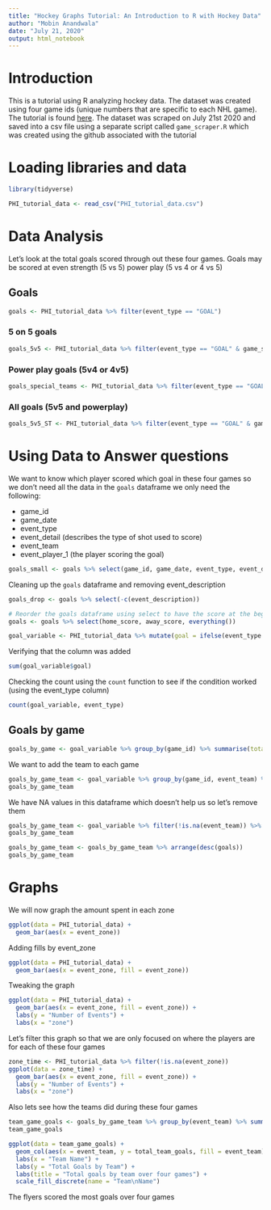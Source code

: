 ---
title: "Hockey Graphs Tutorial: An Introduction to R with Hockey Data"
author: "Mobin Anandwala"
date: "July 21, 2020"
output: html_notebook
---

# Introduction

This is a tutorial using R analyzing hockey data.  The dataset was created using four game ids (unique numbers that are specific to each NHL game).  The tutorial is found [here](https://hockey-graphs.com/2019/12/11/an-introduction-to-r-with-hockey-data/).  The dataset was scraped on July 21st 2020 and saved into a csv file using a separate script called `game_scraper.R` which was created using the github associated with the tutorial

# Loading libraries and data
```{r}
library(tidyverse)

PHI_tutorial_data <- read_csv("PHI_tutorial_data.csv")
```

# Data Analysis

Let's look at the total goals scored through out these four games.  Goals may be scored at even strength (5 vs 5) power play (5 vs 4 or 4 vs 5)

## Goals

```{r}
goals <- PHI_tutorial_data %>% filter(event_type == "GOAL")
```

### 5 on 5 goals
```{r}
goals_5v5 <- PHI_tutorial_data %>% filter(event_type == "GOAL" & game_strength_state == "5v5")
```

### Power play goals (5v4 or 4v5)

```{r}
goals_special_teams <- PHI_tutorial_data %>% filter(event_type == "GOAL" & (game_strength_state == "5v4" | game_strength_state == "4v5"))
```

### All goals (5v5 and powerplay)
```{r}
goals_5v5_ST <- PHI_tutorial_data %>% filter(event_type == "GOAL" & game_strength_state %in% c("5v5", "5v4", "4v5"))
```

# Using Data to Answer questions
We want to know which player scored which goal in these four games so we don't need all the data in the `goals` dataframe we only need the following:

* game_id
* game_date
* event_type
* event_detail (describes the type of shot used to score)
* event_team
* event_player_1 (the player scoring the goal)

```{r}
goals_small <- goals %>% select(game_id, game_date, event_type, event_detail, event_team, event_player_1)
```

Cleaning up the `goals` dataframe and removing event_description
```{r}
goals_drop <- goals %>% select(-c(event_description))

# Reorder the goals dataframe using select to have the score at the beginning
goals <- goals %>% select(home_score, away_score, everything())
```

```{r}
goal_variable <- PHI_tutorial_data %>% mutate(goal = ifelse(event_type == "GOAL", 1, 0))
```

Verifying that the column was added
```{r}
sum(goal_variable$goal)
```

Checking the count using the `count` function to see if the condition worked (using the event_type column)
```{r}
count(goal_variable, event_type)
```

## Goals by game
```{r}
goals_by_game <- goal_variable %>% group_by(game_id) %>% summarise(total_goals = sum(goal)) 
```

We want to add the team to each game
```{r}
goals_by_game_team <- goal_variable %>% group_by(game_id, event_team) %>% summarise(goals = sum(goal))
goals_by_game_team
```

We have NA values in this dataframe which doesn't help us so let's remove them
```{r}
goals_by_game_team <- goal_variable %>% filter(!is.na(event_team)) %>% group_by(game_id, event_team) %>% summarise(goals = sum(goal))
goals_by_game_team
```

```{r}
goals_by_game_team <- goals_by_game_team %>% arrange(desc(goals))
goals_by_game_team
```

# Graphs

We will now graph the amount spent in each zone
```{r}
ggplot(data = PHI_tutorial_data) +
  geom_bar(aes(x = event_zone))
```

Adding fills by event_zone
```{r}
ggplot(data = PHI_tutorial_data) +
  geom_bar(aes(x = event_zone, fill = event_zone))
```

Tweaking the graph
```{r}
ggplot(data = PHI_tutorial_data) +
  geom_bar(aes(x = event_zone, fill = event_zone)) +
  labs(y = "Number of Events") +
  labs(x = "zone")
```

Let's filter this graph so that we are only focused on where the players are for each of these four games
```{r}
zone_time <- PHI_tutorial_data %>% filter(!is.na(event_zone))
ggplot(data = zone_time) +
  geom_bar(aes(x = event_zone, fill = event_zone)) +
  labs(y = "Number of Events") +
  labs(x = "zone")
```

Also lets see how the teams did during these four games
```{r}
team_game_goals <- goals_by_game_team %>% group_by(event_team) %>% summarise(total_team_goals = sum(goals))
team_game_goals
```

```{r}
ggplot(data = team_game_goals) +
  geom_col(aes(x = event_team, y = total_team_goals, fill = event_team)) +
  labs(x = "Team Name") +
  labs(y = "Total Goals by Team") +
  labs(title = "Total goals by team over four games") +
  scale_fill_discrete(name = "Team\nName")
```

The flyers scored the most goals over four games
